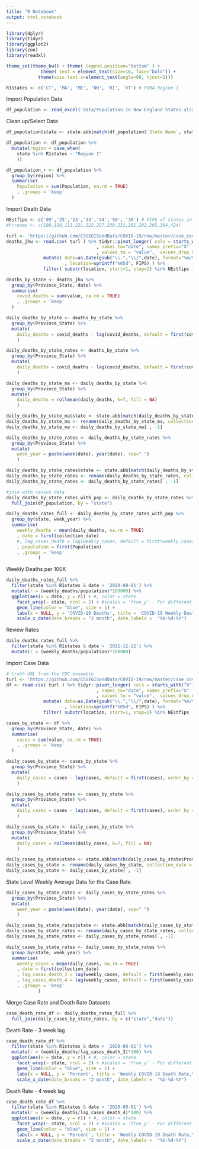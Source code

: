 ```yaml
---
title: "R Notebook"
output: html_notebook
---
```



```r
library(dplyr)
library(tidyr)
library(ggplot2)
library(zoo)
library(readxl)

theme_set(theme_bw() + theme( legend.position="bottom" ) +
             theme( text = element_text(size=16, face="bold")) +
            theme(axis.text.x=element_text(angle=60, hjust=1)))

R1states <- c('CT', 'MA', 'ME', 'NH', 'RI', 'VT') # FEMA Region 1
```


Import Population Data
```r
df_population <- read_excel('data/Population in New England States.xlsx')
```

Clean up/Select Data
```r
df_population$state <- state.abb[match(df_population$`State Name`, state.name)]

df_population <- df_population %>%
  mutate(region = case_when(
    state %in% R1states ~ "Region 1"
    ))

df_population_r <- df_population %>%
  group_by(region) %>%
  summarise(
    Population = sum(Population, na.rm = TRUE)
    , .groups = 'keep'
  )  

```

Import Death Data
```r
NEstfips <- c('09','25','23','33','44','50', '36') # FIPS of states in New England + NY
#hrrnums <- c(109,110,111,221,222,227,230,231,281,282,295,364,424)

turl <- 'https://github.com/CSSEGISandData/COVID-19/raw/master/csse_covid_19_data/csse_covid_19_time_series/time_series_covid19_deaths_US.csv'
deaths_jhu <- read.csv( turl ) %>% tidyr::pivot_longer( cols = starts_with("X")
                                  , names_to="date", names_prefix="X"
                                  , values_to = "value",  values_drop_na = TRUE ) %>%
              mutate( date=as.Date(gsub("\\.","\\/",date), format="%m/%d/%y")
                      , location=sprintf("%05d", FIPS) ) %>%
              filter( substr(location, start=1, stop=2) %in% NEstfips )
```

```r
deaths_by_state <- deaths_jhu %>%
  group_by(Province_State, date) %>%
  summarise(
    covid_deaths = sum(value, na.rm = TRUE)
    , .groups = 'keep'
  )

daily_deaths_by_state <- deaths_by_state %>%
  group_by(Province_State) %>%
  mutate(
    daily_deaths = covid_deaths - lag(covid_deaths, default = first(covid_deaths), order_by = date)
    )

daily_deaths_by_state_rates <- deaths_by_state %>%
  group_by(Province_State) %>%
  mutate(
    daily_deaths = covid_deaths - lag(covid_deaths, default = first(covid_deaths), order_by = date)
    )

daily_deaths_by_state_ma <- daily_deaths_by_state %>%
  group_by(Province_State) %>%
  mutate(
    daily_deaths = rollmean(daily_deaths, k=7, fill = NA)
    )

daily_deaths_by_state_ma$state <- state.abb[match(daily_deaths_by_state_ma$Province_State, state.name)]
daily_deaths_by_state_ma <- rename(daily_deaths_by_state_ma, collection_date = date)
daily_deaths_by_state_ma <- daily_deaths_by_state_ma[ , -1]
```


```r
daily_deaths_by_state_rates <- daily_deaths_by_state_rates %>%
  group_by(Province_State) %>%
  mutate(
    week_year = paste(week(date), year(date), sep=" ")   
    )

daily_deaths_by_state_rates$state <- state.abb[match(daily_deaths_by_state_rates$Province_State, state.name)]
daily_deaths_by_state_rates <- rename(daily_deaths_by_state_rates, collection_date = date)
daily_deaths_by_state_rates <- daily_deaths_by_state_rates[ , -1]

#join with census data
daily_deaths_by_state_rates_with_pop <- daily_deaths_by_state_rates %>%
  full_join(df_population, by = "state")

daily_deaths_rates_full <- daily_deaths_by_state_rates_with_pop %>%
  group_by(state, week_year) %>%
  summarise(
    weekly_deaths = mean(daily_deaths, na.rm = TRUE)
    , date = first(collection_date)
    #, lag_cases_death = lag(weekly_cases, default = first(weekly_cases), k=4)
    , population = first(Population)
    , .groups = 'keep'
            ) 
```



Weekly Deaths per 100K 
```r
daily_deaths_rates_full %>%
  filter(state %in% R1states & date > '2020-09-01') %>%
  mutate(r = (weekly_deaths/population)*100000) %>%
  ggplot(aes(x = date, y = r)) + #, color = state
    facet_wrap(~ state, ncol = 2) + #scales = 'free_y' - For different axes
    geom_line(color = "blue", size = 1) +
    labs(x = NULL, y = 'COVID-19 Deaths', title = 'COVID-19 Weekly Deaths per 100,000 People') +
    scale_x_date(date_breaks = "2 month", date_labels =  "%b-%d-%Y")
```

Review Rates
```r
daily_deaths_rates_full %>%
  filter(state %in% R1states & date > '2021-12-22') %>%
  mutate(r = (weekly_deaths/population)*100000)
```



Import Case Data
```r
# truth URL from the CDC ensemble 
turl <- 'https://github.com/CSSEGISandData/COVID-19/raw/master/csse_covid_19_data/csse_covid_19_time_series/time_series_covid19_confirmed_US.csv'
df <- read.csv( turl ) %>% tidyr::pivot_longer( cols = starts_with("X")
                                  , names_to="date", names_prefix="X"
                                  , values_to = "value",  values_drop_na = TRUE ) %>%
              mutate( date=as.Date(gsub("\\.","\\/",date), format="%m/%d/%y")
                      , location=sprintf("%05d", FIPS) ) %>%
              filter( substr(location, start=1, stop=2) %in% NEstfips )
```


```r
cases_by_state <- df %>%
  group_by(Province_State, date) %>%
  summarise(
    cases = sum(value, na.rm = TRUE)
    , .groups = 'keep'
  )

daily_cases_by_state <- cases_by_state %>%
  group_by(Province_State) %>%
  mutate(
    daily_cases = cases - lag(cases, default = first(cases), order_by = date)
    )

daily_cases_by_state_rates <- cases_by_state %>%
  group_by(Province_State) %>%
  mutate(
    daily_cases = cases - lag(cases, default = first(cases), order_by = date)
    )

daily_cases_by_state <- daily_cases_by_state %>%
  group_by(Province_State) %>%
  mutate(
    daily_cases = rollmean(daily_cases, k=7, fill = NA)
    )

daily_cases_by_state$state <- state.abb[match(daily_cases_by_state$Province_State, state.name)]
daily_cases_by_state <- rename(daily_cases_by_state, collection_date = date)
daily_cases_by_state <- daily_cases_by_state[ , -1]
```

State Level Weekly Average Data for the Case Rate
```r
daily_cases_by_state_rates <- daily_cases_by_state_rates %>%
  group_by(Province_State) %>%
  mutate(
    week_year = paste(week(date), year(date), sep=" ")   
    )

daily_cases_by_state_rates$state <- state.abb[match(daily_cases_by_state_rates$Province_State, state.name)]
daily_cases_by_state_rates <- rename(daily_cases_by_state_rates, collection_date = date)
daily_cases_by_state_rates <- daily_cases_by_state_rates[ , -1]

daily_cases_by_state_rates <- daily_cases_by_state_rates %>%
  group_by(state, week_year) %>%
  summarise(
    weekly_cases = mean(daily_cases, na.rm = TRUE)
    , date = first(collection_date)
    , lag_cases_death_3 = lag(weekly_cases, default = first(weekly_cases), k=3)
    , lag_cases_death_4 = lag(weekly_cases, default = first(weekly_cases), k=4)
    , .groups = 'keep'
            ) 
```


Merge Case Rate and Death Rate Datasets
```r
case_death_rate_df <- daily_deaths_rates_full %>%
  full_join(daily_cases_by_state_rates, by = c("state","date"))
```



Death Rate - 3 week lag
```r
case_death_rate_df %>%
  filter(state %in% R1states & date > '2020-09-01') %>%
  mutate(r = (weekly_deaths/lag_cases_death_3)*100) %>%
  ggplot(aes(x = date, y = r)) + #, color = state
    facet_wrap(~ state, ncol = 2) + #scales = 'free_y' - For different axes
    geom_line(color = "blue", size = 1) +
    labs(x = NULL, y = 'Percent', title = 'Weekly COVID-19 Death Rate,\n 7-day moving average with a 4 week case lag') +
    scale_x_date(date_breaks = "2 month", date_labels =  "%b-%d-%Y")
```


Death Rate - 4 week lag
```r
case_death_rate_df %>%
  filter(state %in% R1states & date > '2020-09-01') %>%
  mutate(r = (weekly_deaths/lag_cases_death_4)*100) %>%
  ggplot(aes(x = date, y = r)) + #, color = state
    facet_wrap(~ state, ncol = 2) + #scales = 'free_y' - For different axes
    geom_line(color = "blue", size = 1) +
    labs(x = NULL, y = 'Percent', title = 'Weekly COVID-19 Death Rate,\n 7-day moving average with a 4 week case lag') +
    scale_x_date(date_breaks = "2 month", date_labels =  "%b-%d-%Y")
```




